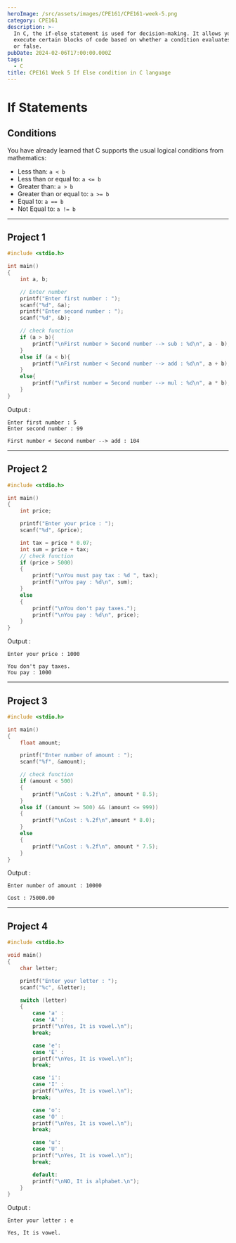 ```yaml
---
heroImage: /src/assets/images/CPE161/CPE161-week-5.png
category: CPE161
description: >-
  In C, the if-else statement is used for decision-making. It allows you to
  execute certain blocks of code based on whether a condition evaluates to true
  or false.
pubDate: 2024-02-06T17:00:00.000Z
tags:
  - C
title: CPE161 Week 5 If Else condition in C language
---
```


# If Statements

## Conditions

You have already learned that C supports the usual logical conditions from mathematics:

* Less than: `a < b`
* Less than or equal to: `a <= b`
* Greater than: `a > b`
* Greater than or equal to: `a >= b`
* Equal to: `a == b`
* Not Equal to: `a != b`

***

## Project 1

```c
#include <stdio.h>

int main()
{
    int a, b;

    // Enter number
    printf("Enter first number : ");
    scanf("%d", &a);
    printf("Enter second number : ");
    scanf("%d", &b);

    // check function
    if (a > b){
        printf("\nFirst number > Second number --> sub : %d\n", a - b);
    }
    else if (a < b){
        printf("\nFirst number < Second number --> add : %d\n", a + b);
    }
    else{
        printf("\nFirst number = Second number --> mul : %d\n", a * b);
    }
}
```

Output :

```plaintext
Enter first number : 5
Enter second number : 99

First number < Second number --> add : 104
```

***

## Project 2

```c
#include <stdio.h>

int main()
{
    int price;

    printf("Enter your price : ");
    scanf("%d", &price);

    int tax = price * 0.07;
    int sum = price + tax;
    // check function
    if (price > 5000)
    {
        printf("\nYou must pay tax : %d ", tax);
        printf("\nYou pay : %d\n", sum);
    }
    else
    {
        printf("\nYou don't pay taxes.");
        printf("\nYou pay : %d\n", price);
    }
}
```

Output :

```plaintext
Enter your price : 1000

You don't pay taxes.
You pay : 1000
```

***

## Project 3

```c
#include <stdio.h>

int main()
{
    float amount;

    printf("Enter number of amount : ");
    scanf("%f", &amount);

    // check function
    if (amount < 500)
    {
        printf("\nCost : %.2f\n", amount * 8.5);
    }
    else if ((amount >= 500) && (amount <= 999))
    {
        printf("\nCost : %.2f\n",amount * 8.0);
    }
    else
    {
        printf("\nCost : %.2f\n", amount * 7.5);
    }
}
```

Output :

```plaintext
Enter number of amount : 10000

Cost : 75000.00
```

***

## Project 4

```c
#include <stdio.h>

void main()
{
    char letter;

    printf("Enter your letter : ");
    scanf("%c", &letter);

    switch (letter)
    {
        case 'a' :
        case 'A' :
        printf("\nYes, It is vowel.\n");
        break;

        case 'e':
        case 'E' :
        printf("\nYes, It is vowel.\n");
        break;

        case 'i':
        case 'I' :
        printf("\nYes, It is vowel.\n");
        break;

        case 'o':
        case 'O' :
        printf("\nYes, It is vowel.\n");
        break;

        case 'u':
        case 'U' :
        printf("\nYes, It is vowel.\n");
        break;

        default:
        printf("\nNO, It is alphabet.\n");
    }
}
```

Output :

```plaintext
Enter your letter : e

Yes, It is vowel.
```
